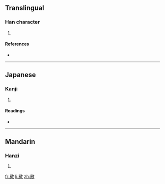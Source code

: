 ==Translingual==

===Han character===
{{Han char|rn=66|rad=攴|as=07|sn=11|four=|canj=一女人大 (MVOK)}}

# {{defn|Han|sort=攴07}}

====References====
* {{Han ref|kx=0471.060|dkj=13218|dj=0823.060|hdz=21461.020|uh=6550|ud=25936}}

----

==Japanese==

===Kanji===
{{ja-kanji|grade=|rs=攴07}}

# {{defn|Japanese|sort=攴07}}

====Readings====
* {{ja-readings|on=[[しん]] (shin), [[じん]] (jin)|kun=[[よろこんでうごくさま]] (yorokondeugokusama)}}

----

==Mandarin==

===Hanzi===
{{cmn-hanzi|pin=[[chén]] ([[chen2]])|wg=ch'en<sup>2</sup>}}

# {{defn|Mandarin|sort=攴07}}

[[fr:敐]]
[[li:敐]]
[[zh:敐]]